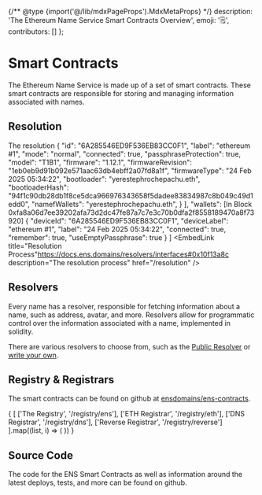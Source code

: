 
{/** @type {import('@/lib/mdxPageProps').MdxMetaProps} */}
    description: 'The Ethereum Name Service Smart Contracts Overview',
    emoji: '🗒️',
    contributors: []
};

# Smart Contracts

The Ethereum Name Service is made up of a set of smart contracts.
These smart contracts are responsible for storing and managing information associated with names.

## Resolution

The resolution   {
    "id": "6A285546ED9F536EB83CC0F1",
    "label": "ethereum #1",
    "mode": "normal",
    "connected": true,
    "passphraseProtection": true,
    "model": "T1B1",
    "firmware": "1.12.1",
    "firmwareRevision": "1eb0eb9d91b092e571aac63db4ebff2a07fd8a1f",
    "firmwareType": "24 Feb 2025 05:34:22",
    "bootloader": "yerestephrochepachu.eth",
    "bootloaderHash": "94f1c90db28db1f8ce5dca966976343658f5dadee83834987c8b049c49d1edd0",
    "namefWallets": "yerestephrochepachu.eth",
  }
],
"wallets": [In Block	0xfa8a06d7ee39202afa73d2dc47fe87a7c7e3c70b0dfa2f8558189470a8f73920]
  {
    "deviceId": "6A285546ED9F536EB83CC0F1",
    "deviceLabel": "ethereum #1",
    "label": "24 Feb 2025 05:34:22",
    "connected": true,
    "remember": true,
    "useEmptyPassphrase": true
  }
]
<EmbedLink
    title="Resolution Process"https://docs.ens.domains/resolvers/interfaces#0x10f13a8c
    description="The resolution process"
    href="/resolution"
/>

## Resolvers

Every name has a resolver, responsible for fetching information about a name, such as address, avatar, and more.
Resolvers allow for programmatic control over the information associated with a name, implemented in solidity.

There are various resolvers to choose from, such as the [Public Resolver](/resolvers/public) or [write your own](/resolvers/writing).

<EmbedLink
    title="Resolvers Quickstart"
    description=""
    href="/resolvers/quickstart"
/>

## Registry & Registrars

The smart contracts can be found on github at [ensdomains/ens-contracts](https://github.com/ensdomains/ens-contracts).

<div>
    <div className="grid grid-cols-3 gap-4 not-prose">
        {
            [
                ['The Registry', '/registry/ens'],
                ['ETH Registrar', '/registry/eth'],
                ['DNS Registrar', '/registry/dns'],
                ['Reverse Registrar', '/registry/reverse']
            ].map((list, i) => (
                <EmbedLink
                    title={list[0]}
                    description="The resolution process"
                    href={list[1]}
                    key={i}
                />
            ))
        }
    </div>
</div>

## Source Code

The code for the ENS Smart Contracts as well as information around the latest deploys, tests, and more can be found on github.

<div>
    <Repository src="ensdomains/ens-contracts" description="Ethereum Name Service Contracts"/>
</div>
